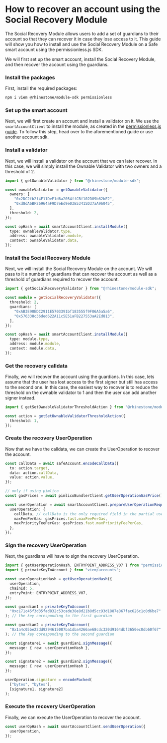 
# How to recover an account using the Social Recovery Module

The Social Recovery Module allows users to add a set of guardians to their account so that they can recover it in case they lose access to it. This guide will show you how to install and use the Social Recovery Module on a Safe smart account using the permissionless.js SDK.

We will first set up the smart account, install the Social Recovery Module, and then recover the account using the guardians.

<Steps>

### Install the packages

First, install the required packages:

```sh npm2yarn
npm i viem @rhinestone/module-sdk permissionless
```

### Set up the smart account

Next, we will first create an account and install a validator on it. We use the `smartAccountClient` to install the module, as created in the [permissionless.js guide](/module-sdk/account-sdks/permissionless). To follow this step, head over to the aforementioned guide or use another account sdk.

### Install a validator

Next, we will install a validator on the account that we can later recover. In this case, we will simply install the Ownable Validator with two owners and a threshold of 2.

```typescript copy
import { getOwnableValidator } from "@rhinestone/module-sdk";

const ownableValidator = getOwnableValidator({
  owners: [
    "0x2DC2fb2f4F11DeE1d6a2054ffCBf102D09b62bE2",
    "0xd8dA6BF26964aF9D7eEd9e03E53415D37aA96045",
  ],
  threshold: 2,
});

const opHash = await smartAccountClient.installModule({
  type: ownableValidator.type,
  address: ownableValidator.module,
  context: ownableValidator.data,
});
```

### Install the Social Recovery Module

Next, we will install the Social Recovery Module on the account. We will pass to it a number of guardians that can recover the account as well as a threshold of guardians required to recover the account.

```typescript copy
import { getSocialRecoveryValidator } from "@rhinestone/module-sdk";

const module = getSocialRecoveryValidator({
  threshold: 2,
  guardians: [
    "0xAB3E90EDC2911E5703391bf183555f9F06A5a5a6",
    "0x576338c36ded622A11c5E51aFB227553aA2Ed813",
  ],
});

const opHash = await smartAccountClient.installModule({
  type: module.type,
  address: module.module,
  context: module.data,
});
```

### Get the recovery calldata

Finally, we will recover the account using the guardians. In this case, lets assume that the user has lost access to the first signer but still has access to the second one. In this case, the easiest way to recover is to reduce the threshold on the ownable validator to 1 and then the user can add another signer instead.

```typescript copy
import { getSetOwnableValidatorThresholdAction } from "@rhinestone/module-sdk";

const action = getSetOwnableValidatorThresholdAction({
  threshold: 1,
});
```

### Create the recovery UserOperation

Now that we have the calldata, we can create the UserOperation to recover the account.

```typescript copy
const callData = await safeAccount.encodeCallData({
  to: action.target,
  data: action.callData,
  value: action.value,
});

// only if using pimlico
const gasPrices = await pimlicoBundlerClient.getUserOperationGasPrice();

const userOperation = await smartAccountClient.prepareUserOperationRequest({
  userOperation: {
    callData, // callData is the only required field in the partial user operation
    maxFeePerGas: gasPrices.fast.maxFeePerGas,
    maxPriorityFeePerGas: gasPrices.fast.maxPriorityFeePerGas,
  },
});
```

### Sign the recovery UserOperation

Next, the guardians will have to sign the recovery UserOperation.

```typescript copy
import { getUserOperationHash, ENTRYPOINT_ADDRESS_V07 } from "permissionless";
import { privateKeyToAccount } from "viem/accounts";

const userOperationHash = getUserOperationHash({
  userOperation,
  chainId: 5,
  entryPoint: ENTRYPOINT_ADDRESS_V07,
});

const guardian1 = privateKeyToAccount(
  "0xc171c45f3d35fad832c53cade38e8d21b8d5cc93d1887e867fac626c1c0d6be7"
); // the key coresponding to the first guardian

const guardian2 = privateKeyToAccount(
  "0x1a4c05be22dd9294615087ba1dba4266ae68cdc320d9164dbf3650ec0db60f67"
); // the key coresponding to the second guardian

const signature1 = await guardian1.signMessage({
  message: { raw: userOperationHash },
});

const signature2 = await guardian2.signMessage({
  message: { raw: userOperationHash },
});

userOperation.signature = encodePacked(
  ["bytes", "bytes"],
  [signature1, signature2]
);
```

### Execute the recovery UserOperation

Finally, we can execute the UserOperation to recover the account.

```typescript copy
const userOpHash = await smartAccountClient.sendUserOperation({
  userOperation,
});
```

</Steps>
